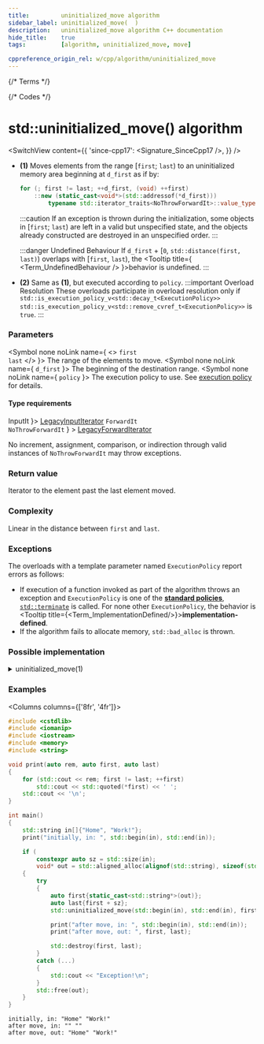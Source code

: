 ```yaml
---
title:         uninitialized_move algorithm
sidebar_label: uninitialized_move(  )
description:   uninitialized_move algorithm C++ documentation
hide_title:    true
tags:          [algorithm, uninitialized_move, move]

cppreference_origin_rel: w/cpp/algorithm/uninitialized_move
---
```



{/* Terms */}


{/* Codes */}


# std::uninitialized_move() algorithm

<SwitchView content={{
  'since-cpp17': <Signature_SinceCpp17 />,
}} />

- **(1)** Moves elements from the range [`first`; `last`) to an uninitialized memory area beginning at `d_first` as if by:

  ```cpp
  for (; first != last; ++d_first, (void) ++first)
      ::new (static_cast<void*>(std::addressof(*d_first)))
          typename std::iterator_traits<NoThrowForwardIt>::value_type(std::move(*first));
  ```
  :::caution
  If an exception is thrown during the initialization, some objects in [`first`; `last`) are left in a valid but unspecified state, and the objects already constructed are destroyed in an unspecified order.
  :::

  :::danger Undefined Behaviour
  <Since v='cpp20'>If <code>d_first</code> + [<code>0</code>, <code>std::distance(first, last)</code>) overlaps with [<code>first</code>, <code>last</code>), the <Tooltip title={ <Term_UndefinedBehaviour /> }>behavior is undefined</Tooltip>.</Since>
  :::

 - **(2)** Same as **(1)**, but executed according to `policy`.
  :::important Overload Resolution
  These overloads participate in overload resolution only if
  <Until v='cpp20'> <code>std::is_execution_policy_v&lt;std::decay_t&lt;ExecutionPolicy&gt;&gt;</code> </Until> <Since v='cpp20'> <code>std::is_execution_policy_v&lt;std::remove_cvref_t&lt;ExecutionPolicy&gt;&gt;</code> </Since> is <code>true</code>.
  :::

### Parameters

<SymbolTable>

  <Symbol none noLink name={ <> <code>first</code> <br/> <code>last</code> </> }>
    The range of the elements to move.
  </Symbol>
  <Symbol none noLink name={ <code>d_first</code> }>
    The beginning of the destination range.
  </Symbol>
  <Symbol none noLink name={ <code>policy</code> }>
    The execution policy to use. See <a href="">execution policy</a> for details.
  </Symbol>

</SymbolTable>

#### Type requirements

<SymbolTable>
  <Symbol none noLink name={ <code>InputIt</code> }>
    <a href="/docs/named_req/LegacyInputIterator">LegacyInputIterator</a>
  </Symbol>
  <Symbol none noLink name={ <> <code>ForwardIt</code> <br /> <code>NoThrowForwardIt</code> </> } >
    <a href="/docs/named_req/LegacyForwardIterator">LegacyForwardIterator</a>
  </Symbol>
</SymbolTable>

No increment, assignment, comparison, or indirection through valid instances of `NoThrowForwardIt` may throw exceptions.

### Return value

Iterator to the element past the last element moved.

### Complexity

Linear in the distance between `first` and `last`.

### Exceptions

The overloads with a template parameter named `ExecutionPolicy` report errors as follows:
- If execution of a function invoked as part of the algorithm throws an exception and `ExecutionPolicy` is one of the [**standard policies**](#), [`std::terminate`](#) is called.
	For none other `ExecutionPolicy`, the behavior is <Tooltip title={<Term_ImplementationDefined/>}>**implementation-defined**</Tooltip>.
- If the algorithm fails to allocate memory, `std::bad_alloc` is thrown.

### Possible implementation

<details>
<summary>uninitialized_move(1)</summary>

```cpp
template<class InputIt, class NoThrowForwardIt>
NoThrowForwardIt uninitialized_move(InputIt first, InputIt last, NoThrowForwardIt d_first)
{
    using Value = typename std::iterator_traits<NoThrowForwardIt>::value_type;
    NoThrowForwardIt current = d_first;
    try
    {
        for (; first != last; ++first, (void) ++current)
            ::new (static_cast<void*>(std::addressof(*current))) Value(std::move(*first));
        return current;
    }
    catch (...)
    {
        std::destroy(d_first, current);
        throw;
    }
}
```

</details>

### Examples

<Columns columns={['8fr', '4fr']}>
<div>

```cpp title='Main.cpp' showLineNumbers
#include <cstdlib>
#include <iomanip>
#include <iostream>
#include <memory>
#include <string>

void print(auto rem, auto first, auto last)
{
    for (std::cout << rem; first != last; ++first)
        std::cout << std::quoted(*first) << ' ';
    std::cout << '\n';
}

int main()
{
    std::string in[]{"Home", "Work!"};
    print("initially, in: ", std::begin(in), std::end(in));

    if (
        constexpr auto sz = std::size(in);
        void* out = std::aligned_alloc(alignof(std::string), sizeof(std::string) * sz))
    {
        try
        {
            auto first{static_cast<std::string*>(out)};
            auto last{first + sz};
            std::uninitialized_move(std::begin(in), std::end(in), first);

            print("after move, in: ", std::begin(in), std::end(in));
            print("after move, out: ", first, last);

            std::destroy(first, last);
        }
        catch (...)
        {
            std::cout << "Exception!\n";
        }
        std::free(out);
    }
}
```

</div>
<div>

```plaintext title="Output"
initially, in: "Home" "Work!"
after move, in: "" ""
after move, out: "Home" "Work!"
```

</div>
</Columns>

